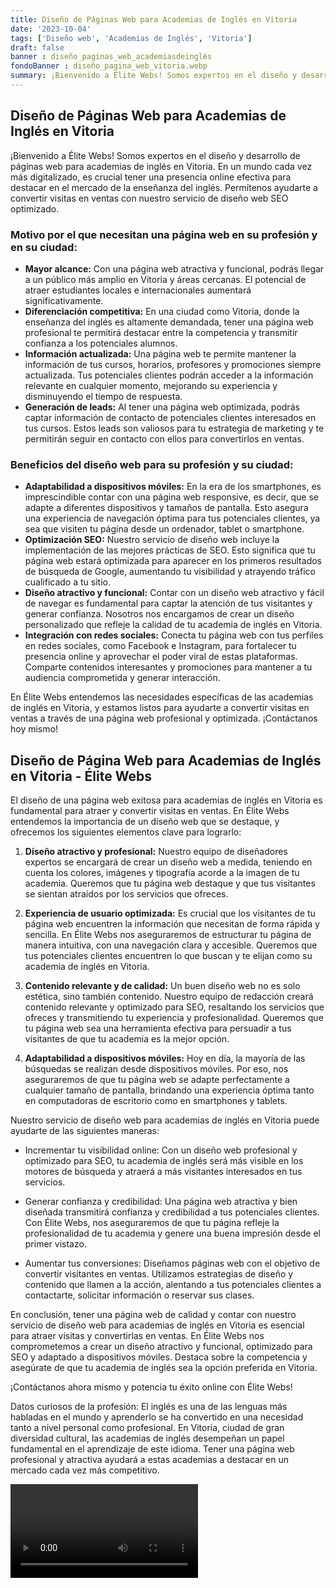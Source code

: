 ```yaml
---
title: Diseño de Páginas Web para Academias de Inglés en Vitoria
date: '2023-10-04'
tags: ['Diseño web', 'Academias de Inglés', 'Vitoria']
draft: false
banner : diseño_paginas_web_academiasdeinglés
fondoBanner : diseño_pagina_web_vitoria.webp
summary: ¡Bienvenido a Élite Webs! Somos expertos en el diseño y desarrollo de páginas web para academias de inglés en Vitoria. En un mundo cada vez más digitalizado, es crucial tener una presencia online efectiva para destacar en el mercado de la enseñanza del inglés. Permítenos ayudarte a convertir visitas en ventas con nuestro servicio de diseño web SEO optimizado.
---
```


## Diseño de Páginas Web para Academias de Inglés en Vitoria

¡Bienvenido a Élite Webs! Somos expertos en el diseño y desarrollo de páginas web para academias de inglés en Vitoria. En un mundo cada vez más digitalizado, es crucial tener una presencia online efectiva para destacar en el mercado de la enseñanza del inglés. Permítenos ayudarte a convertir visitas en ventas con nuestro servicio de diseño web SEO optimizado.

### Motivo por el que necesitan una página web en su profesión y en su ciudad:

- **Mayor alcance:** Con una página web atractiva y funcional, podrás llegar a un público más amplio en Vitoria y áreas cercanas. El potencial de atraer estudiantes locales e internacionales aumentará significativamente.
- **Diferenciación competitiva:** En una ciudad como Vitoria, donde la enseñanza del inglés es altamente demandada, tener una página web profesional te permitirá destacar entre la competencia y transmitir confianza a los potenciales alumnos.
- **Información actualizada:** Una página web te permite mantener la información de tus cursos, horarios, profesores y promociones siempre actualizada. Tus potenciales clientes podrán acceder a la información relevante en cualquier momento, mejorando su experiencia y disminuyendo el tiempo de respuesta.
- **Generación de leads:** Al tener una página web optimizada, podrás captar información de contacto de potenciales clientes interesados en tus cursos. Estos leads son valiosos para tu estrategia de marketing y te permitirán seguir en contacto con ellos para convertirlos en ventas.

### Beneficios del diseño web para su profesión y su ciudad:

- **Adaptabilidad a dispositivos móviles:** En la era de los smartphones, es imprescindible contar con una página web responsive, es decir, que se adapte a diferentes dispositivos y tamaños de pantalla. Esto asegura una experiencia de navegación óptima para tus potenciales clientes, ya sea que visiten tu página desde un ordenador, tablet o smartphone.
- **Optimización SEO:** Nuestro servicio de diseño web incluye la implementación de las mejores prácticas de SEO. Esto significa que tu página web estará optimizada para aparecer en los primeros resultados de búsqueda de Google, aumentando tu visibilidad y atrayendo tráfico cualificado a tu sitio.
- **Diseño atractivo y funcional:** Contar con un diseño web atractivo y fácil de navegar es fundamental para captar la atención de tus visitantes y generar confianza. Nosotros nos encargamos de crear un diseño personalizado que refleje la calidad de tu academia de inglés en Vitoria.
- **Integración con redes sociales:** Conecta tu página web con tus perfiles en redes sociales, como Facebook e Instagram, para fortalecer tu presencia online y aprovechar el poder viral de estas plataformas. Comparte contenidos interesantes y promociones para mantener a tu audiencia comprometida y generar interacción.

En Élite Webs entendemos las necesidades específicas de las academias de inglés en Vitoria, y estamos listos para ayudarte a convertir visitas en ventas a través de una página web profesional y optimizada. ¡Contáctanos hoy mismo!

<GifSeo />

<Cta />

## Diseño de Página Web para Academias de Inglés en Vitoria - Élite Webs

El diseño de una página web exitosa para academias de inglés en Vitoria es fundamental para atraer y convertir visitas en ventas. En Élite Webs entendemos la importancia de un diseño web que se destaque, y ofrecemos los siguientes elementos clave para lograrlo:

1. **Diseño atractivo y profesional:** Nuestro equipo de diseñadores expertos se encargará de crear un diseño web a medida, teniendo en cuenta los colores, imágenes y tipografía acorde a la imagen de tu academia. Queremos que tu página web destaque y que tus visitantes se sientan atraídos por los servicios que ofreces.

2. **Experiencia de usuario optimizada:** Es crucial que los visitantes de tu página web encuentren la información que necesitan de forma rápida y sencilla. En Élite Webs nos aseguraremos de estructurar tu página de manera intuitiva, con una navegación clara y accesible. Queremos que tus potenciales clientes encuentren lo que buscan y te elijan como su academia de inglés en Vitoria.

3. **Contenido relevante y de calidad:** Un buen diseño web no es solo estética, sino también contenido. Nuestro equipo de redacción creará contenido relevante y optimizado para SEO, resaltando los servicios que ofreces y transmitiendo tu experiencia y profesionalidad. Queremos que tu página web sea una herramienta efectiva para persuadir a tus visitantes de que tu academia es la mejor opción.

4. **Adaptabilidad a dispositivos móviles:** Hoy en día, la mayoría de las búsquedas se realizan desde dispositivos móviles. Por eso, nos aseguraremos de que tu página web se adapte perfectamente a cualquier tamaño de pantalla, brindando una experiencia óptima tanto en computadoras de escritorio como en smartphones y tablets.

Nuestro servicio de diseño web para academias de inglés en Vitoria puede ayudarte de las siguientes maneras:

- Incrementar tu visibilidad online: Con un diseño web profesional y optimizado para SEO, tu academia de inglés será más visible en los motores de búsqueda y atraerá a más visitantes interesados en tus servicios.

- Generar confianza y credibilidad: Una página web atractiva y bien diseñada transmitirá confianza y credibilidad a tus potenciales clientes. Con Élite Webs, nos aseguraremos de que tu página refleje la profesionalidad de tu academia y genere una buena impresión desde el primer vistazo.

- Aumentar tus conversiones: Diseñamos páginas web con el objetivo de convertir visitantes en ventas. Utilizamos estrategias de diseño y contenido que llamen a la acción, alentando a tus potenciales clientes a contactarte, solicitar información o reservar sus clases.

En conclusión, tener una página web de calidad y contar con nuestro servicio de diseño web para academias de inglés en Vitoria es esencial para atraer visitas y convertirlas en ventas. En Élite Webs nos comprometemos a crear un diseño atractivo y funcional, optimizado para SEO y adaptado a dispositivos móviles. Destaca sobre la competencia y asegúrate de que tu academia de inglés sea la opción preferida en Vitoria.

¡Contáctanos ahora mismo y potencia tu éxito online con Élite Webs!

Datos curiosos de la profesión: El inglés es una de las lenguas más habladas en el mundo y aprenderlo se ha convertido en una necesidad tanto a nivel personal como profesional. En Vitoria, ciudad de gran diversidad cultural, las academias de inglés desempeñan un papel fundamental en el aprendizaje de este idioma. Tener una página web profesional y atractiva ayudará a estas academias a destacar en un mercado cada vez más competitivo.

<Video />

<CtaBot job='Academias de Inglés' city='Vitoria'/>

<Gmaps query='Vitoria+españa+maps' />